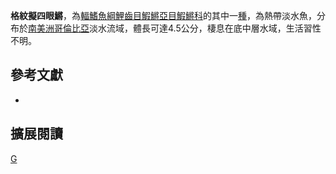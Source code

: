 {{Speciesbox 
| taxon = Anablepsoides tessellatus
| status = NE
| status_system = IUCN3.1
| authority =  [[Huber|Huber]], 1992
| synonyms = *''Rivulus tessellatus,Huber, 1992''
}}
'''格紋擬四眼鱂'''，為[[輻鰭魚綱|輻鰭魚綱]][[鯉齒目|鯉齒目]][[鰕鱂亞目|鰕鱂亞目]][[鰕鱂科|鰕鱂科]]的其中一[[種|種]]，為熱帶淡水魚，分布於[[南美洲|南美洲]][[哥倫比亞|哥倫比亞]]淡水流域，體長可達4.5公分，棲息在底中層水域，生活習性不明。
== 參考文獻 ==
*{{FishBase_species|genus=Anablepsoides|species=tessellatus|year=2014|month=8}}

== 擴展閱讀 ==
{{refbegin}}
{{wikispecies-inline|Anablepsoides tessellatus|格紋擬四眼鱂}}
{{refend}}
{{Taxonbar|from=Q5704818}}

[[Category:擬四眼鱂屬|G]]


{{魚類小作品}}